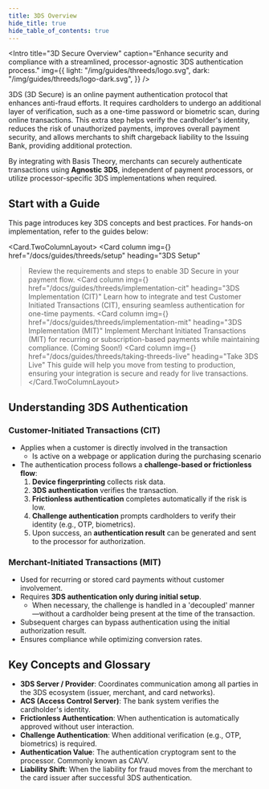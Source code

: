 ```yaml
---
title: 3DS Overview
hide_title: true
hide_table_of_contents: true
---
```



<Intro
  title="3D Secure Overview"
  caption="Enhance security and compliance with a streamlined, processor-agnostic 3DS authentication process."
  img={{
    light: "/img/guides/threeds/logo.svg",
    dark: "/img/guides/threeds/logo-dark.svg",
  }}
/>

3DS (3D Secure) is an online payment authentication protocol that enhances anti-fraud efforts.
It requires cardholders to undergo an additional layer of verification, such as a one-time password or biometric scan, during online transactions.
This extra step helps verify the cardholder's identity, reduces the risk of unauthorized payments, improves overall payment security, and allows merchants to shift chargeback liability to the Issuing Bank, providing additional protection.

By integrating with Basis Theory, merchants can securely authenticate transactions using **Agnostic 3DS**, independent of payment processors, or utilize processor-specific 3DS implementations when required.

## Start with a Guide

This page introduces key 3DS concepts and best practices. For hands-on implementation, refer to the guides below:

<Card.TwoColumnLayout>
  <Card
    column
    img={<LogoGuides />}
    href="/docs/guides/threeds/setup"
    heading="3DS Setup"
  >Review the requirements and steps to enable 3D Secure in your payment flow.</Card>
  <Card
    column
    img={<LogoGuides />}
    href="/docs/guides/threeds/implementation-cit"
    heading="3DS Implementation (CIT)"
  >Learn how to integrate and test Customer Initiated Transactions (CIT), ensuring seamless authentication for one-time payments.</Card>
  <Card
    column
    img={<LogoGuides />}
    href="/docs/guides/threeds/implementation-mit"
    heading="3DS Implementation (MIT)"
  >Implement Merchant Initiated Transactions (MIT) for recurring or subscription-based payments while maintaining compliance. (Coming Soon!)</Card>
  <Card
    column
    img={<LogoGuides />}
    href="/docs/guides/threeds/taking-threeds-live"
    heading="Take 3DS Live"
  >This guide will help you move from testing to production, ensuring your integration is secure and ready for live transactions.</Card>
</Card.TwoColumnLayout>

## Understanding 3DS Authentication

### Customer-Initiated Transactions (CIT)

- Applies when a customer is directly involved in the transaction
    - Is active on a webpage or application during the purchasing scenario
- The authentication process follows a **challenge-based or frictionless flow**:
    1. **Device fingerprinting** collects risk data.
    2. **3DS authentication** verifies the transaction.
    3. **Frictionless authentication** completes automatically if the risk is low.
    4. **Challenge authentication** prompts cardholders to verify their identity (e.g., OTP, biometrics).
    5. Upon success, an **authentication result** can be generated and sent to the processor for authorization.

### Merchant-Initiated Transactions (MIT)

- Used for recurring or stored card payments without customer involvement.
- Requires **3DS authentication only during initial setup**.
    - When necessary, the challenge is handled in a 'decoupled' manner—without a cardholder being present at the time of the transaction.
- Subsequent charges can bypass authentication using the initial authorization result.
- Ensures compliance while optimizing conversion rates.

## Key Concepts and Glossary

- **3DS Server / Provider**:  Coordinates communication among all parties in the 3DS ecosystem (issuer, merchant, and card networks).
- **ACS (Access Control Server)**: The bank system verifies the cardholder's identity.
- **Frictionless Authentication**: When authentication is automatically approved without user interaction.
- **Challenge Authentication**: When additional verification (e.g., OTP, biometrics) is required.
- **Authentication Value**: The authentication cryptogram sent to the processor. Commonly known as CAVV.
- **Liability Shift**: When the liability for fraud moves from the merchant to the card issuer after successful 3DS authentication.
